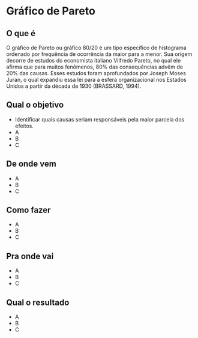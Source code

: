 # Gráfico de Pareto

## O que é {.unnumbered}

O gráfico de Pareto ou gráfico 80/20 é um tipo específico de histograma ordenado por frequência de ocorrência da maior para a menor. Sua origem decorre de estudos do economista italiano Vilfredo Pareto, no qual ele afirma que para muitos fenômenos, 80% das consequências advêm de 20% das causas. Esses estudos foram aprofundados por Joseph Moses Juran, o qual expandiu essa lei para a esfera organizacional nos Estados Unidos a partir da década de 1930 (BRASSARD, 1994).	

## Qual o objetivo {.unnumbered}

- Identificar quais causas seriam responsáveis pela maior parcela dos efeitos.
- A
- B
- C

## De onde vem {.unnumbered}

- A
- B
- C

## Como fazer {.unnumbered}

- A
- B
- C

## Pra onde vai {.unnumbered}

- A
- B
- C

## Qual o resultado {.unnumbered}

- A
- B
- C

